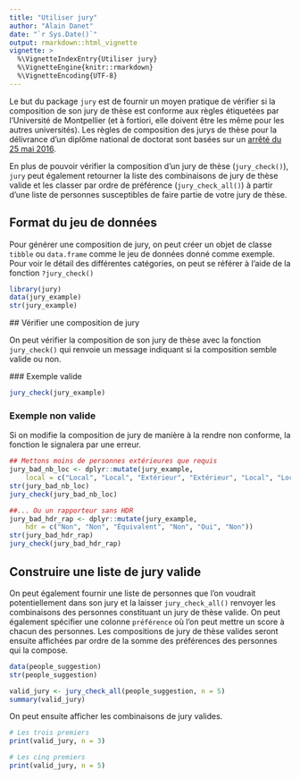 ```yaml
---
title: "Utiliser jury"
author: "Alain Danet"
date: "`r Sys.Date()`"
output: rmarkdown::html_vignette
vignette: >
  %\VignetteIndexEntry{Utiliser jury}
  %\VignetteEngine{knitr::rmarkdown}
  %\VignetteEncoding{UTF-8}
---
```


Le but du package `jury` est de fournir un moyen pratique de vérifier si la
composition de son jury de thèse est conforme aux règles étiquetées par
l'Université de Montpellier (et à fortiori, elle doivent être les même pour les
autres universités). Les règles de composition des jurys de thèse pour la
délivrance d'un diplôme national de doctorat sont basées sur un
 [arrêté du 25 mai 2016](https://www.legifrance.gouv.fr/affichTexte.do?cidTexte=JORFTEXT000032587086).

En plus de pouvoir vérifier la composition d'un jury de thèse (`jury_check()`), `jury` peut
également retourner la liste des combinaisons de jury de thèse valide et les
classer par ordre de préférence (`jury_check_all()`) à partir d'une liste
de personnes susceptibles de faire partie de votre jury de thèse.

## Format du jeu de données

Pour générer une composition de jury, on peut créer un objet de classe `tibble` ou
`data.frame` comme le jeu de données donné comme exemple. Pour voir le détail
des différentes catégories, on peut se référer à l'aide de la fonction
`?jury_check()` 

```r
library(jury)
data(jury_example)
str(jury_example)
```

## Vérifier une composition de jury

On peut vérifier la composition de son jury de thèse avec la fonction
`jury_check()` qui renvoie un message indiquant si la composition semble valide
ou non.

### Exemple valide

```r
jury_check(jury_example)

```

### Exemple non valide

Si on modifie la composition de jury de manière à la rendre non conforme, la
fonction le signalera par une erreur.

```r
## Mettons moins de personnes extérieures que requis   
jury_bad_nb_loc <- dplyr::mutate(jury_example, 
    local = c("Local", "Local", "Extérieur", "Extérieur", "Local", "Local"))
str(jury_bad_nb_loc)
jury_check(jury_bad_nb_loc)

##... Ou un rapporteur sans HDR
jury_bad_hdr_rap <- dplyr::mutate(jury_example, 
    hdr = c("Non", "Non", "Équivalent", "Non", "Oui", "Non"))
str(jury_bad_hdr_rap)
jury_check(jury_bad_hdr_rap)
```

## Construire une liste de jury valide

On peut également fournir une liste de personnes que l'on voudrait
potentiellement dans son jury et la laisser `jury_check_all()` renvoyer les
combinaisons des personnes constituant un jury de thèse valide. On peut
également spécifier une colonne `préférence` où l'on peut mettre un score à
chacun des personnes. Les compositions de jury de thèse valides seront ensuite
affichées par ordre de la somme des préférences des personnes qui la compose.      

```r
data(people_suggestion)
str(people_suggestion)
```

```r
valid_jury <- jury_check_all(people_suggestion, n = 5) 
summary(valid_jury)
```

On peut ensuite afficher les combinaisons de jury valides.

```r
# Les trois premiers 
print(valid_jury, n = 3)

# Les cinq premiers
print(valid_jury, n = 5)
```



